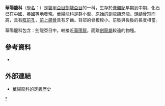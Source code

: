{{Automatic taxobox
| taxon = Huayangosauridae
| authority = [[董枝明|Dong]] ''et al.'', 1982
| fossil_range = {{fossil_range|169|125|中[[侏儸紀|侏儸紀]]到早[[白堊紀|白堊紀]]?}}
| image =Huayangosaurus BW.jpg
| image_caption = [[華陽龍|華陽龍]]
| subdivision_ranks = [[屬_(生物)|屬]]
| subdivision = 
*[[華陽龍屬|華陽龍屬]] ''Huayangosaurus''
*[[皇家龍屬|皇家龍屬]] ''Regnosaurus''
*[[重慶龍屬|重慶龍屬]] ''Chungkingosaurus''
}}

'''華陽龍科'''（[[學名|學名]]：{{lang|la|Huayangosauridae}}）是[[裝甲亞目|裝甲亞目]][[劍龍亞目|劍龍亞目]]的一科，生存於[[侏儸紀|侏儸紀]]早期到中期，化石已在[[中國|中國]]、[[英國|英國]]等地發現。華陽龍科是群小型、原始的劍龍類恐龍。頭顱骨短而高，具有[[眶前孔|眶前孔]]，[[前上頜骨|前上頜骨]]具有牙齒。背部的骨板較小。前肢與後肢的長度相當。

華陽龍科包含：劍龍亞目中，較接近[[華陽龍|華陽龍]]，而離[[劍龍屬|劍龍屬]]較遠的物種。

==參考資料==
* {{cite book|title=The Evolution and Extinction of the Dinosaurs (2nd Edition)|year=2005|chapter=Stegosauria:Hot Plates|editor=Fastovsky DE, Weishampel DB|author=Fastovsky DE, Weishampel DB|pages=107–130|publisher=Cambridge University Press|id=ISBN 0-521-81172-4}}

==外部連結==
*[https://web.archive.org/web/20080405194917/http://www.taxonsearch.org/dev/taxon_edit.php?Action=View&tax_id=170 華陽龍科的定義歷史]
{{Thyreophora|S.}}
{{Taxonbar}}
[[Category:剑龙亚目|*]]

{{dinosaur-stub}}